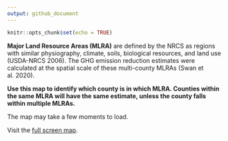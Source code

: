 ```yaml
---
output: github_document
---
```


```r
knitr::opts_chunk$set(echo = TRUE)
```

**Major Land Resource Areas (MLRA)** are defined by the NRCS as regions with similar physiography, climate, soils, biological resources, and land use (USDA-NRCS 2006). The GHG emission reduction estimates were calculated at the spatial scale of these multi-county MLRAs (Swan et al. 2020).

**Use this map to identify which county is in which MLRA. Counties within the same MLRA will have the same estimate, unless the county falls within multiple MLRAs.**

The map may take a few moments to load. 

Visit the <a href="https://nras.maps.arcgis.com/apps/instant/basic/index.html?appid=4233536b08044da7a9bc32c7040418be" target="_blank">full screen map</a>.

